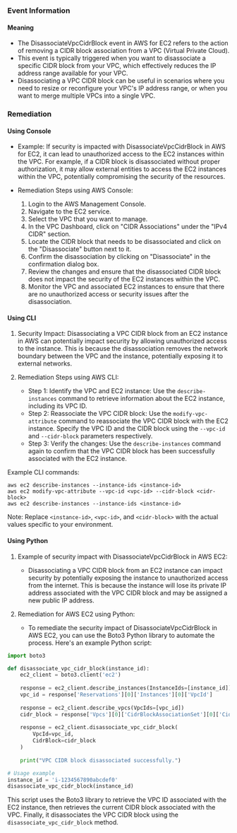 
### Event Information

#### Meaning

- The DisassociateVpcCidrBlock event in AWS for EC2 refers to the action of removing a CIDR block association from a VPC (Virtual Private Cloud).
- This event is typically triggered when you want to disassociate a specific CIDR block from your VPC, which effectively reduces the IP address range available for your VPC.
- Disassociating a VPC CIDR block can be useful in scenarios where you need to resize or reconfigure your VPC's IP address range, or when you want to merge multiple VPCs into a single VPC.

### Remediation

#### Using Console

- Example: If security is impacted with DisassociateVpcCidrBlock in AWS for EC2, it can lead to unauthorized access to the EC2 instances within the VPC. For example, if a CIDR block is disassociated without proper authorization, it may allow external entities to access the EC2 instances within the VPC, potentially compromising the security of the resources.

- Remediation Steps using AWS Console:
  1. Login to the AWS Management Console.
  2. Navigate to the EC2 service.
  3. Select the VPC that you want to manage.
  4. In the VPC Dashboard, click on "CIDR Associations" under the "IPv4 CIDR" section.
  5. Locate the CIDR block that needs to be disassociated and click on the "Disassociate" button next to it.
  6. Confirm the disassociation by clicking on "Disassociate" in the confirmation dialog box.
  7. Review the changes and ensure that the disassociated CIDR block does not impact the security of the EC2 instances within the VPC.
  8. Monitor the VPC and associated EC2 instances to ensure that there are no unauthorized access or security issues after the disassociation.

#### Using CLI

1. Security Impact: Disassociating a VPC CIDR block from an EC2 instance in AWS can potentially impact security by allowing unauthorized access to the instance. This is because the disassociation removes the network boundary between the VPC and the instance, potentially exposing it to external networks.

2. Remediation Steps using AWS CLI:
   - Step 1: Identify the VPC and EC2 instance: Use the `describe-instances` command to retrieve information about the EC2 instance, including its VPC ID.
   - Step 2: Reassociate the VPC CIDR block: Use the `modify-vpc-attribute` command to reassociate the VPC CIDR block with the EC2 instance. Specify the VPC ID and the CIDR block using the `--vpc-id` and `--cidr-block` parameters respectively.
   - Step 3: Verify the changes: Use the `describe-instances` command again to confirm that the VPC CIDR block has been successfully associated with the EC2 instance.

Example CLI commands:
```
aws ec2 describe-instances --instance-ids <instance-id>
aws ec2 modify-vpc-attribute --vpc-id <vpc-id> --cidr-block <cidr-block>
aws ec2 describe-instances --instance-ids <instance-id>
```
Note: Replace `<instance-id>`, `<vpc-id>`, and `<cidr-block>` with the actual values specific to your environment.

#### Using Python

1. Example of security impact with DisassociateVpcCidrBlock in AWS EC2:
   - Disassociating a VPC CIDR block from an EC2 instance can impact security by potentially exposing the instance to unauthorized access from the internet. This is because the instance will lose its private IP address associated with the VPC CIDR block and may be assigned a new public IP address.

2. Remediation for AWS EC2 using Python:
   - To remediate the security impact of DisassociateVpcCidrBlock in AWS EC2, you can use the Boto3 Python library to automate the process. Here's an example Python script:

```python
import boto3

def disassociate_vpc_cidr_block(instance_id):
    ec2_client = boto3.client('ec2')
    
    response = ec2_client.describe_instances(InstanceIds=[instance_id])
    vpc_id = response['Reservations'][0]['Instances'][0]['VpcId']
    
    response = ec2_client.describe_vpcs(VpcIds=[vpc_id])
    cidr_block = response['Vpcs'][0]['CidrBlockAssociationSet'][0]['CidrBlock']
    
    response = ec2_client.disassociate_vpc_cidr_block(
        VpcId=vpc_id,
        CidrBlock=cidr_block
    )
    
    print("VPC CIDR block disassociated successfully.")

# Usage example
instance_id = 'i-1234567890abcdef0'
disassociate_vpc_cidr_block(instance_id)
```

   This script uses the Boto3 library to retrieve the VPC ID associated with the EC2 instance, then retrieves the current CIDR block associated with the VPC. Finally, it disassociates the VPC CIDR block using the `disassociate_vpc_cidr_block` method.

